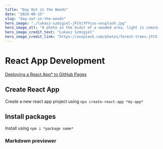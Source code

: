 ```yaml
---
title: "Day Out in the Woods"
date: "2024-08-15"
slug: "day-out-in-the-woods"
hero_image: "./lukasz-szmigiel-jFCViYFYcus-unsplash.jpg"
hero_image_alt: "A photo in the midst of a wooded area, light is coming through the tree canopy"
hero_image_credit_text: "Lukasz Szmigiel"
hero_image_credit_link: "https://unsplash.com/photos/forest-trees-jFCViYFYcus"
---
```


# React App Development

[Deploying a React App* to GitHub Pages](https://github.com/gitname/react-gh-pages)

## Create React App

Create a new react app project using `npx create-react-app *my-app*`

## Install packages

Install using `npm i *package name*`

### Markdown previewer